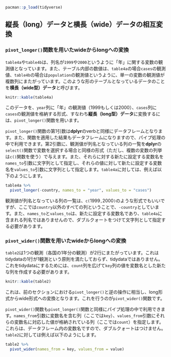 
```r
pacman::p_load(tidyverse)
```

## 縦長（long）データと横長（wide）データの相互変換 {#long_wide}

### `pivot_longer()`関数を用いたwideからlongへの変換

`table4a`や`table4b`は、列名が`1999`や`2000`というように「年」に関する変数の観測値となっています。また、テーブル内部の数値は、`table4a`の場合`cases`の観測値、`table4b`の場合は`population`の観測値というように、単一の変数の観測値が複数列にまたがっています。このような形のテーブルとなっているデータのことを**横長（wide型）データ**と呼びます。

```r
knitr::kable(table4a)
```

このデータを、`year`列に「年」の観測値（1999もしくは2000）、`cases`列に`cases`の観測値を格納する形式、すなわち**縦長（long型）データ**に変換するには、`pivot_longer()`関数を用います。

`pivot_longer()`関数の第1引数は**dplyr**のverbと同様にデータフレームとなります。また、関数を適用した結果もデータフレームになりますので、パイプ処理の中で利用できます。第2引数に、観測値が列名となっている列の一覧を**dplyr**の`select()`関数で変数を選択する場合と同様の形式（ただし、複数の変数の列挙は`c()`関数を使う）で与えます。また、それらに対する新たに設定する変数名を`names_to`引数に文字列として指定し、それらの値に対して新たに設定する変数名を`values_to`引数に文字列として指定します。`table4a`に対しては、例えば以下のようにします。

```r
table4a %>% 
  pivot_longer(-country, names_to = "year", values_to = "cases")
```

観測値が列名となっている列の一覧は、` c(`1999`,`2000`) `のような形式でもいいですが、ここでは`country`以外のすべての列ということで、`-country`としています。また、`names_to`と`values_to`は、新たに設定する変数名であり、`table4a`に含まれる列名ではありませんので、ダブルクォートをつけて文字列として指定する必要があります。

### `pivot_wider()`関数を用いたwideからlongへの変換

`table2`は1つの観測（各国の1年分の観測）が2行にまたがっています。これはtidydataの1行が1観測という原則を満たしておらず、tidydataではありません。これをtidydataにするためには、`count`列を広げて`key`列の値を変数名とした新たな列を作成する必要があります。

```r
knitr::kable(table2)
```

これは、前のセクションにおける`pivot_longer()`と逆の操作に相当し、long形式からwide形式への変換となります。これを行うのが`pivot_wider()`関数です。

`pivot_wider()`関数も`pivot_longer()`関数と同様にパイプ処理の中で利用できます。`names_from`引数に変数名を含む列（ここでは`key`）、`values_from`引数にそれらの変数名に対応した値が格納されている列（ここでは`count`）を指定します。これらは、データフレーム内の変数名ですので、ダブルクォートはつけません。`table2`に対しては例えば以下のようにします。

```r
table2 %>% 
  pivot_wider(names_from = key, values_from = value)
```

